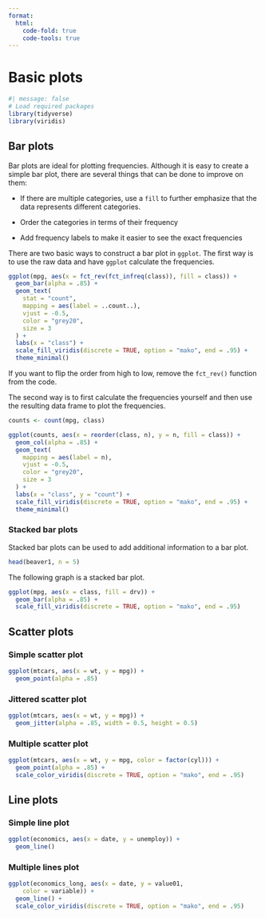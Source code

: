```yaml
---
format:
  html:
    code-fold: true
    code-tools: true
---
```


# Basic plots

```r
#| message: false
# Load required packages
library(tidyverse)
library(viridis)
```

## Bar plots

Bar plots are ideal for plotting frequencies. Although it is easy to create a simple bar plot, there are several things that can be done to improve on them:

-   If there are multiple categories, use a `fill` to further emphasize that the data represents different categories.

-   Order the categories in terms of their frequency

-   Add frequency labels to make it easier to see the exact frequencies

There are two basic ways to construct a bar plot in `ggplot`. The first way is to use the raw data and have `ggplot` calculate the frequencies.

```r
ggplot(mpg, aes(x = fct_rev(fct_infreq(class)), fill = class)) +
  geom_bar(alpha = .85) +
  geom_text(
    stat = "count", 
    mapping = aes(label = ..count..), 
    vjust = -0.5, 
    color = "grey20",
    size = 3
  ) +
  labs(x = "class") +
  scale_fill_viridis(discrete = TRUE, option = "mako", end = .95) +
  theme_minimal()
```

If you want to flip the order from high to low, remove the `fct_rev()` function from the code.

The second way is to first calculate the frequencies yourself and then use the resulting data frame to plot the frequencies.

```r
counts <- count(mpg, class)

ggplot(counts, aes(x = reorder(class, n), y = n, fill = class)) +
  geom_col(alpha = .85) +
  geom_text(
    mapping = aes(label = n), 
    vjust = -0.5, 
    color = "grey20",
    size = 3
  ) +
  labs(x = "class", y = "count") +
  scale_fill_viridis(discrete = TRUE, option = "mako", end = .95) +
  theme_minimal()
```

### Stacked bar plots

Stacked bar plots can be used to add additional information to a bar plot.

```r
head(beaver1, n = 5)
```

The following graph is a stacked bar plot.

```r
ggplot(mpg, aes(x = class, fill = drv)) +
  geom_bar(alpha = .85) +
  scale_fill_viridis(discrete = TRUE, option = "mako", end = .95) 
```

## Scatter plots

### Simple scatter plot

```r
ggplot(mtcars, aes(x = wt, y = mpg)) +
  geom_point(alpha = .85)
```

### Jittered scatter plot

```r
ggplot(mtcars, aes(x = wt, y = mpg)) +
  geom_jitter(alpha = .85, width = 0.5, height = 0.5)
```

### Multiple scatter plot

```r
ggplot(mtcars, aes(x = wt, y = mpg, color = factor(cyl))) +
  geom_point(alpha = .85) +
  scale_color_viridis(discrete = TRUE, option = "mako", end = .95)
```

## Line plots

### Simple line plot

```r
ggplot(economics, aes(x = date, y = unemploy)) + 
  geom_line()
```

### Multiple lines plot

```r
ggplot(economics_long, aes(x = date, y = value01, 
    color = variable)) +
  geom_line() +
  scale_color_viridis(discrete = TRUE, option = "mako", end = .95)
```
